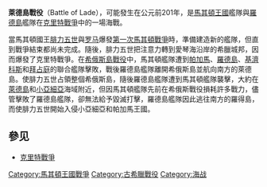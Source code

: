 {{Unreferenced|time=2019-01-14T15:23:38+00:00}}
{{Infobox Military Conflict
|image= [[File:Miletus_Bay_silting_evolution_map-en.svg|270px]]
|caption=
|conflict=萊德島戰役
|partof=[[克里特戰爭|克里特戰爭]]
|date=前201年
|place=[[萊德島|萊德島]]附近海域
|result=馬其頓獲勝
|combatant1=[[馬其頓王國|馬其頓王國]]
|combatant2=[[羅德島|羅德島]]
|commander1=[[腓力五世_(馬其頓)|腓力五世]]
|commander2=[[克隆那烏斯|克隆那烏斯]]
|strength1=-
|strength2=-
|casualties1=-
|casualties2=-
}}

{{Campaignbox Cretan War}}

'''萊德島戰役'''（Battle of Lade），可能發生在公元前201年，是[[馬其頓王國|馬其頓王國]]艦隊與[[羅德島|羅德島]]艦隊在[[克里特戰爭|克里特戰爭]]中的一場海戰。

當馬其頓國王[[腓力五世_(馬其頓)|腓力五世]]與[[古罗马|罗马]]爆發[[第一次馬其頓戰爭|第一次馬其頓戰爭]]時，準備建造新的艦隊，但直到戰爭結束都尚未完成。隨後，腓力五世把注意力轉到愛琴海沿岸的希臘城邦，因而爆發了克里特戰爭。在[[希俄斯島戰役|希俄斯島戰役]]中，馬其頓艦隊遭到[[帕加馬|帕加馬]]、[[羅德島|羅德島]]、[[基濟科斯|基濟科斯]]和[[拜占庭|拜占庭]]的聯合艦隊擊敗，戰後羅德島艦隊離開希俄斯島並航向南方的萊德島。使腓力五世占領整個希俄斯島，隨後羅德島艦隊遭到馬其頓艦隊襲擊，大約在[[萊德島|萊德島]]和[[小亞細亞|小亞細亞]]海域附近，但因馬其頓艦隊先前在希俄斯戰役損耗許多戰力，儘管擊敗了羅德島艦隊，卻無法給予毀滅打擊，羅德島艦隊因此逃往南方的羅得島，而使腓力五世開始入侵小亞細亞和帕加馬王國。

== 參见 ==
*[[克里特戰爭|克里特戰爭]]

[[Category:馬其頓王國戰爭|Category:馬其頓王國戰爭]]
[[Category:古希臘戰役|Category:古希臘戰役]]
[[Category:海战|Category:海战]]